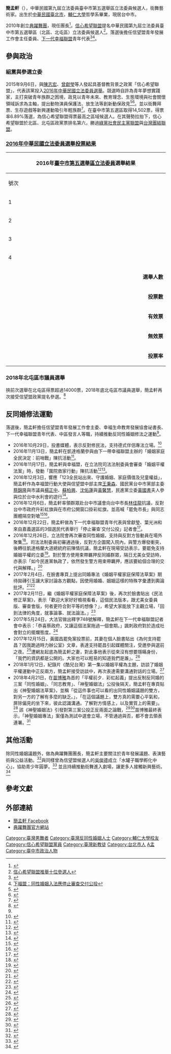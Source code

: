 {{Infobox Officeholder
| name = 簡孟軒<br/><small>Andrew Jean</small>
| image =AndrewJean.jpeg
| width = 
| caption = 
| sex = 男
| birth_date = {{birth_date_and_age|1985|9|1}}
| birth_place ={{ROC|臺北市}}
| death_date =
| death_place =
| nationality = {{ROC}}
| party = {{Nonp}}
| otherparty = {{信心希望聯盟}}<br><small>（2015年9月6日—2020年4月29日）
| parents = 
| relatives = 
| spouse =
| children = 
| profession = 
| website = https://www.facebook.com/life.andrew
}}

'''簡孟軒'''（{{bd|1985年|9月1日||}}），中華民國第九屆立法委員臺中市第五選舉區立法委員候選人，街舞藝術家。出生於[[中華民國|中華民國]][[臺北市|臺北市]]，[[輔仁大學|輔仁大學]]哲學系畢業，現居台中市。

2010年創立[[典躍舞團|典躍舞團]]，現任團長<ref>{{Cite web |url=http://www.dancegpc.com/ |title=典躍舞團 |access-date=2017-03-16 |archive-url=https://web.archive.org/web/20170316204814/http://www.dancegpc.com/ |archive-date=2017-03-16 |dead-url=yes }}</ref>。[[信心希望聯盟|信心希望聯盟]]提名中華民國第九屆立法委員臺中市第五選舉區（北區、北屯區）立法委員候選人<ref>[http://www.ct.org.tw/1264846/ 信心希望聯盟推舉十位參選人]</ref>。落選後擔任信望盟青年發展工作會主任委員、[[下一代幸福聯盟|下一代幸福聯盟]]青年代表<ref name="#1">{{Cite web|url=http://www.cdn.org.tw/News.aspx?key=9712|title=信望盟前立委候選人簡孟軒：性別平等別淪為學界打手|accessdate=2017-03-16|archive-url=https://web.archive.org/web/20170316204751/http://www.cdn.org.tw/News.aspx?key=9712|archive-date=2017-03-16|dead-url=yes}}</ref><ref>[https://taiwanfamily.com/100825 下福盟：同性婚姻入法應停止審查交付公投]</ref>。

==參與政治==

=== 組黨與參選立委 ===
2015年9月6日，與[[陳志宏|陳志宏]]、[[曾獻瑩|曾獻瑩]]等人發起具基督教背景之政黨「信心希望聯盟」，代表該黨投入[[2016年中華民國立法委員選舉|2016年中華民國立法委員選舉]]。競選時自許為青年夢想實踐家，主打突破青年族群之困境，政見以青年未來、教育理念、生態環境與社會關懷領域訴求為主軸，提出動物演員保護法、放生法等創新動保政見<ref>{{Cite news|url=http://news.ltn.com.tw/news/local/paper/944749|title=〈中部〉簡孟軒繪青年願景 苗豐隆盼為民服務 - 地方 - 自由時報電子報|accessdate=2017-03-16}}</ref><ref>{{Cite news|url=http://www.tanews.org.tw/info/9660|title=動保立委紛表態 政見有新意|newspaper=台灣動物新聞網|accessdate=2017-03-16|language=zh-hant}}</ref>。並以街舞拜票、生存遊戲等新興運動吸引年輕族群<ref>{{Cite news|url=http://www.appledaily.com.tw/realtimenews/article/new/20160102/766437//|title=生存遊戲玩家吶喊　「給我生存空間」|last=|first=|date=|work=|newspaper=蘋果日報|accessdate=2017-03-16|language=zh-hant}}</ref>。在臺中市第五選區取得14,502票，得票率6.89%落選，為信心希望聯盟得票最高之區域候選人。在其聲勢拉抬下，信心希望聯盟於北區、北屯區政黨票排名第六，勝過[[綠黨社會民主黨聯盟|綠黨社會民主黨聯盟]]與[[台灣團結聯盟|台灣團結聯盟]]。

===[[2016年中華民國立法委員選舉區域暨原住民選舉區投票結果列表|2016年中華民國立法委員選舉投票結果]]===
{|class="wikitable collapsible" style="text-align:center"
|-
! colspan="7" width=620px|2016年[[臺中市第五選舉區|臺中市第五選舉區]][[立法委員|立法委員]]選舉結果
|-
!width=35|號次
!width=55| 候選人
!width=120| 政黨
!width=75| 得票數
!width=75| 得票率
!width=49| 當選標記
|-
|1||簡孟軒||{{FHL}}||style="border-left:4px solid #3F6185;" align="right"|14,502	
|align="right"|6.89%
|align="center"|
|-
|2||[[苗豐隆|苗豐隆]]||{{Nonp}}||style="border-left:4px solid #000000;" align="right"|3,436
|align="right"|1.63%
|align="center"|
|-
|3||'''[[盧秀燕|盧秀燕]]'''||{{Kmt}}||style="border-left:4px solid #000099;" align="right"|108,446
|align="right"|51.52%
|align="center"|[[File:Vote1.svg|20px]]
|-
|4||[[劉國隆|劉國隆]]||{{Tsu}}||style="border-left:4px solid #C69E6A;" align="right"|84,117
|align="right"|39.96%
|align="center"|
|- bgcolor=EEEEEE 
| colspan="3" align="right" | '''選舉人數''' || colspan="3" align="left" |　321,452
|- bgcolor=EEEEEE 
| colspan="3" align="right" | '''投票數''' || colspan="3" align="left" |　214,936
|- bgcolor=EEEEEE 
| colspan="3" align="right" | '''有效票''' || colspan="3" align="left" |　210,501
|- bgcolor=EEEEEE 
| colspan="3" align="right" | '''無效票''' || colspan="3" align="left" |　4,435
|- bgcolor=EEEEEE 
| colspan="3" align="right" | '''投票率''' || colspan="3" align="left" |　66.86%
|}

=== 2018年北屯區市議員選舉 ===
挾前次選舉在北屯區得票超過14000票，2018年底北屯區市議員選舉，簡孟軒再次接受信望盟政黨提名參選。<ref>{{Cite web|url=https://fairmedia.com.tw/%E5%8F%B0%E4%B8%AD/31572|title=北屯區市議員選情分析|accessdate=2018-05-06|author=|date=|last=Media|first=平傳媒|work=平傳媒|publisher=|language=zh-TW|archive-url=https://web.archive.org/web/20180506173617/https://fairmedia.com.tw/%E5%8F%B0%E4%B8%AD/31572|archive-date=2018-05-06|dead-url=yes}}</ref>

== 反同婚修法運動 ==
落選後，簡孟軒擔任信望盟青年發展工作會主委、幸福生命教育發展協會祕書長、下一代幸福聯盟青年代表、中區發言人等職，持續推動反同性婚姻修法之運動<ref name="#1"/>。

* 2016年10月29日，投書媒體，表示反對修民法，支持德式伴侶專法立場。<ref>{{Cite news|url=http://www.appledaily.com.tw/realtimenews/article/new/20161029/977914/|title=支持同志權益，反對修法對立|last=|first=|date=|work=|newspaper=蘋果日報|accessdate=2017-04-12|language=zh-hant}}</ref>
* 2016年11月13日，簡孟軒在凱達格蘭參與由下一帶幸福聯盟主辦的「婚姻家庭 全民決定：前哨戰」陳抗活動<ref>{{Cite news|url=https://tw.news.yahoo.com/%E4%B8%8B-%E4%BB%A3%E5%B9%B8%E7%A6%8F%E8%81%AF%E7%9B%9F%E4%B8%8A%E5%87%B1%E9%81%93%E5%8F%8D%E5%90%8C%E5%A9%9A-%E7%A0%B4%E8%90%AC%E9%80%A3%E7%BD%B2%E5%90%91%E8%94%A1%E8%8B%B1%E6%96%87%E9%99%B3%E6%83%85-153001758.html|title=下一代幸福聯盟上凱道反同婚 破萬連署向蔡英文陳情|newspaper=Yahoo奇摩新聞|accessdate=2017-03-16|language=zh-TW}}</ref>。
* 2016年11月17日，簡孟軒與幸福盟，在立法院司法法制委員會審查「婚姻平權法案」時，發動「圍院救家行動」陳抗活動<ref>{{Cite news|url=http://www.fingermedia.tw/?p=461970|title=信望盟前立委候選人簡孟軒：今天，沒有人是贏家|date=2016-11-18|newspaper=指傳媒 Fingermedia|accessdate=2017-03-16|language=zh-hant}}</ref><ref>{{Cite news|url=https://udn.com/news/story/10596/2112045|title=反同婚！幸福盟等團體反對修法 上萬人圍立院|last=聯合新聞網|first=|date=|work=|newspaper=聯合新聞網|accessdate=2017-03-16}}</ref>。
* 2016年12月3日，響應「123全民站出來、守護婚姻、家庭價值及兒童權益」，簡孟軒作為幸福盟行動大使與信望盟中部主席[[王秉森|王秉森]]、國民黨台中市黨部主委[[蔡錦隆|蔡錦隆]]與市議員[[楊正中|楊正中]]、[[蘇柏興|蘇柏興]]、[[沈佑蓮|沈佑蓮]]與[[黃馨慧|黃馨慧]]，民進黨立委[[黃國書_(民主進步黨)|黃國書]]夫人參與位於台中水利會的遊行<ref>{{Cite news|url=http://www.appledaily.com.tw/realtimenews/article/new/20161203/1003762/|title=反同婚　台中3萬人民群聚上街頭|last=|first=|date=|work=|newspaper=蘋果日報|accessdate=2017-03-16|language=zh-hant}}</ref>。
* 2016年12月6日，簡孟軒率領群眾赴台中市議會向台中市長[[林佳龍|林佳龍]]抗議，反對台中市政府升彩虹旗與在市府公開窗口掛彩虹旗，並高喊「罷免市長」與同志團體隔空對嗆<ref>{{Cite news|url=http://www.appledaily.com.tw/realtimenews/article/new/20161206/1005476/|title=【衝突片】反同團體衝中市議會抗議　女同志闖入遭熊抱轟出|last=|first=|date=|work=|newspaper=蘋果日報|accessdate=2017-03-16|language=zh-hant}}</ref><ref>{{Cite news|url=http://www.appledaily.com.tw/realtimenews/article/new/20161206/1005896/|title=支持或罷免市長　同志反同雙方對嗆|last=|first=|date=|work=|newspaper=蘋果日報|accessdate=2017-03-16|language=zh-hant}}</ref>。
* 2016年12月22日，簡孟軒做為下一代幸福聯盟青年代表與曾獻瑩、葉光洲和來自嘉義選區的3個選民代表舉行「停止審查˙交付公投」記者會<ref>{{Cite news|url=http://www.coolloud.org.tw/node/87227|title=【會後稿】全國民調公布：同性婚姻入法應停止審查交付公投|date=2016-12-22|newspaper=苦勞網|accessdate=2017-03-16|language=zh-hant}}</ref>。
* 2016年12月26日，立法院會再次審查同性婚姻，支持與反對方皆動員在場外聚集<ref>{{Cite news|url=http://www.cw.com.tw/article/article.action?id=5080134|title=婚姻平權草案初審通過！漫漫長路的挑戰｜政治社會｜2016-12-26｜即時｜天下雜誌|newspaper=天下雜誌|accessdate=2017-03-16|language=zh-hant}}</ref>。司法法制委員初審通過後，反對方企圖闖入院內，與警方爆發衝突，後轉往凱達格蘭大道總統府前陳情抗議，簡孟軒在現場受訪表示，要罷免支持婚姻平權的立委<ref>{{Cite news|url=http://news.pts.org.tw/article/344955|title=反同婚團體闖立院 與警爆發激烈衝突 - 公視晚間新聞|newspaper=公視新聞網|accessdate=2017-03-16|language=zh-hant}}</ref>。對於警方使用束帶羈押反同婚群眾，隔日尤美女受訪時，亦表示「如今民進黨執政了，依然發生警方用束帶羈押，應該要給個合理的交代與解釋。」<ref>{{Cite news|url=https://udn.com/news/story/1/2195083|title=警用束帶遭疑 尤美女：立場未變|last=聯合新聞網|first=|date=|work=|newspaper=即時|accessdate=2017-03-16}}</ref>
* 2017年2月4日，在臉書專頁上提出同婚專法《婚姻平權家庭保障法草案》期待拋磚引玉讓大家討論各方觀點，因使用婚婚、姻姻這樣的特殊字彙遭到輿論批評。<ref>{{Cite web|url=https://www.facebook.com/life.andrew/posts/1187471274636182|title=簡孟軒|accessdate=2018-05-06|work=www.facebook.com|language=zh-Hans}}</ref><ref>{{Cite web|url=https://www.facebook.com/news.ebc/videos/1445442515490835/|title=東森新聞|accessdate=2018-05-06|work=www.facebook.com|language=zh-Hans}}</ref>
* 2017年2月11日，繼《婚姻平權家庭保障法草案》後，再次於臉書貼出《民法修正草案》，表示「歡迎大家好好檢視看看，這個民法版本，跟尤美女委員版、審查會版，何者更符合對平等的想像？」，希望大家能放下主觀立場，「回到法律的角度，就事論事、就法論法。」<ref>{{Cite news|url=http://www.fingermedia.tw/?p=478440|title=信望盟前候選人支持修改民法？|date=2017-02-14|newspaper=指傳媒 Fingermedia|accessdate=2018-05-06|language=zh-TW}}</ref>
* 2017年5月24日，大法官做出釋字748號解釋，簡孟軒在下一代幸福聯盟記者會中表示：「恭喜蔡政府，又讓這個法案拖過一個會期。」諷刺政府對於造成社會對立的擺爛態度。<ref>{{Cite news|url=http://www.storm.mg/article/271970|title=「司法菁英做出來的釋憲案」幸福盟：不排除任何形式社會運動-風傳媒|last=Storm.mg|accessdate=2018-05-06|language=zh-TW}}</ref>
* 2017年12月15日，黃國昌罷免案投票前，其妻在個人臉書貼出《為何支持罷昌？因我跪過時力辦公室》文章，表達支持罷昌引起媒體關注，受邀參與選前之夜。<ref>{{Cite news|url=https://tw.appledaily.com/new/realtime/20171215/1260374/|title=跪時力挺罷昌的孕媽　網友起底是簡孟軒妻子|author=|date=|work=|newspaper=蘋果日報|accessdate=2018-05-06|language=zh-TW}}</ref>遭網友起底為簡孟軒之妻，對此事他表示從來沒有想要隱瞞身份，「我們的資訊都是公開的。大家也可以輕易的知道我們是誰」。<ref>{{Cite web|url=https://www.facebook.com/life.andrew/videos/1455928694457104/|title=簡孟軒|accessdate=2018-05-06|work=www.facebook.com|language=zh-Hans}}</ref>
* 2018年1月12日，紀錄片《酷兒台灣》第一集以婚姻平權為主題，訪談了婚姻平權運動中正反兩方，簡孟軒接受訪談中，再次表達需要溝通對話的立場。<ref>{{Cite news|url=https://lalatai.com/tvmovie/news/%E6%88%B4%E5%AE%89%E5%A8%9C%E3%80%81%E9%87%8C%E6%AD%90%E5%92%8C%E4%BD%A0%E4%B8%80%E8%B5%B7%E7%9C%8B%E8%A6%8B%E9%85%B7%E5%85%92%E6%95%85%E4%BA%8B-%E3%80%8A%E9%85%B7%E5%85%92%E5%8F%B0%E7%81%A3%E3%80%8B%E6%B7%B1%E5%88%BB%E8%A8%AA%E8%AB%87%E4%BB%A4%E4%BA%BA%E5%8B%95%E5%AE%B9%EF%BC%81|title=戴安娜、里歐和你一起看見酷兒故事 《酷兒台灣》深刻訪談令人動容！|author=|date=2018-01-24|work=|newspaper=LalaTai 拉拉台|accessdate=2018-05-06|language=zh-hant}}</ref>
* 2018年4月21日，在[[苗博雅|苗博雅]]為首的「平權前夕．彩虹起義」提出反制反同婚的三案「同性婚姻」、「同志教育」、「神聖婚姻法」公投後隔天，簡孟軒在專頁貼出《神聖婚姻法草案》，並稱「從這件事也可以看的出同性婚姻議題的雙方，對另一方的了解有多麼的缺乏。」，「在這個議題上，雙方真的需要心平氣和，屏除偏見的坐下來，彼此認識溝通。了解對方情感上，以及實質上的需要」。<ref>{{Cite web|url=https://www.facebook.com/life.andrew/posts/1566337373416235|title=簡孟軒|accessdate=2018-05-06|work=www.facebook.com|language=zh-Hans}}</ref> 該《神聖婚姻法》引發對第三案公投正反兩面之論戰，<ref>{{Cite news|url=https://tw.appledaily.com/new/realtime/20180424/1340324/|title=吳馨恩專欄：從「神聖婚姻」公投看台灣同運的厭女氛圍|author=|date=|work=|newspaper=蘋果日報|accessdate=2018-05-06|language=zh-TW}}</ref><ref>{{Cite news|url=https://www.thenewslens.com/article/94801|title=朱家安：「神聖婚姻法」可以不是笑話 - The News Lens 關鍵評論網|last=Readmoo閱讀最前線|date=2018-05-05|newspaper=The News Lens 關鍵評論網|accessdate=2018-05-06|language=zh-TW}}</ref>苗博雅最終表示，「神聖婚姻專法」案僅為測試中選會立場，不管通過與否，都不會去領表連署。<ref>{{Cite news|url=http://www.storm.mg/article/430736|title=彩虹起義3公投送件中選會　苗博雅：若台灣要成為新的、正常的國家，必然要團結平等-風傳媒|last=Storm.mg|accessdate=2018-05-06|language=zh-TW}}</ref>

== 其他活動 ==
除同性婚姻議題外，做為典躍舞團團長，簡孟軒主要關注於青年發展議題、表演藝術與公益活動。<ref>{{Cite news|url=http://www.fingermedia.tw/?p=594226|title=輸在起跑點不該就落後人生 簡孟軒贈書傳遞愛和希望|date=2018-04-14|newspaper=指傳媒 Fingermedia|accessdate=2018-05-06|language=zh-TW}}</ref>與同樣曾為信望盟候選人的[[吳俊德|吳俊德]]成立「水罐子職學孵化中心」，協助青少年圓夢。<ref>{{Cite news|url=http://news.ltn.com.tw/news/life/breakingnews/2209394|title=「水罐子職學孵化中心」推廣職訓師徒制 助青年圓夢 - 生活 - 自由時報電子報|accessdate=2018-05-06}}</ref> 並且持續推動街舞進入劇場，讓更多人接觸新興藝術。<ref>{{Cite web|url=https://cdn.org.tw/News.aspx?key=11392|title=人若死了，到底會往哪裡去？有基督信仰之後，知道有一條路可以走|accessdate=2018-05-06|archive-url=https://web.archive.org/web/20180506173746/https://cdn.org.tw/News.aspx?key=11392|archive-date=2018-05-06|dead-url=yes}}</ref>

== 參考文獻 ==
{{reflist|2}}

== 外部連結 ==
* [https://www.facebook.com/life.andrew 簡孟軒 Facebook]
* [https://web.archive.org/web/20170316204814/http://www.dancegpc.com/ 典躍舞團官方網站]

{{臺灣同性婚姻法制化|state=expanded}}

{{DEFAULTSORT:Jean簡}}
[[Category:臺灣男舞者|Category:臺灣男舞者]]
[[Category:臺灣反同性婚姻人士|Category:臺灣反同性婚姻人士]]
[[Category:輔仁大學校友|Category:輔仁大學校友]]
[[Category:信心希望聯盟黨員|Category:信心希望聯盟黨員]]
[[Category:臺灣新教徒|Category:臺灣新教徒]]
[[Category:台北市人|Category:台北市人]]
[[Category:簡姓|A孟]]
[[Category:臺中市政治人物|Category:臺中市政治人物]]